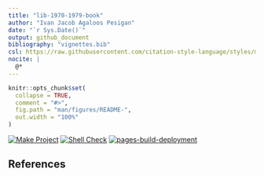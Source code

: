```yaml
---
title: "lib-1970-1979-book"
author: "Ivan Jacob Agaloos Pesigan"
date: "`r Sys.Date()`"
output: github_document
bibliography: "vignettes.bib"
csl: https://raw.githubusercontent.com/citation-style-language/styles/master/apa.csl
nocite: |
  @*
---
```


<!-- README.md is generated from .setup/readme/README.Rmd. Please edit that file -->

```r
knitr::opts_chunk$set(
  collapse = TRUE,
  comment = "#>",
  fig.path = "man/figures/README-",
  out.width = "100%"
)
```

<!-- badges: start -->
[![Make Project](https://github.com/ijapesigan/lib-1970-1979-book/actions/workflows/make.yml/badge.svg)](https://github.com/ijapesigan/lib-1970-1979-book/actions/workflows/make.yml)
[![Shell Check](https://github.com/ijapesigan/lib-1970-1979-book/actions/workflows/shellcheck.yml/badge.svg)](https://github.com/ijapesigan/lib-1970-1979-book/actions/workflows/shellcheck.yml)
[![pages-build-deployment](https://github.com/ijapesigan/lib-1970-1979-book/actions/workflows/pages/pages-build-deployment/badge.svg)](https://github.com/ijapesigan/lib-1970-1979-book/actions/workflows/pages/pages-build-deployment)
<!-- badges: end -->

## References
